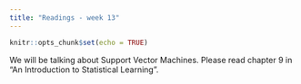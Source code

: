 ```yaml
---
title: "Readings - week 13"
---
```


```r
knitr::opts_chunk$set(echo = TRUE)
```

We will be talking about Support Vector Machines. Please read chapter 9 in "An Introduction to Statistical Learning".

